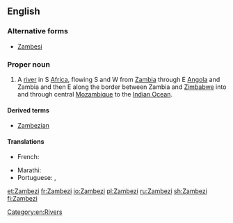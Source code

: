 ==English==
{{wikipedia}}

===Alternative forms===
* [[Zambesi]]

===Proper noun===
{{en-proper noun}}

# A [[river]] in S [[Africa]], flowing S and W from [[Zambia]] through E [[Angola]] and Zambia and then E along the border between Zambia and [[Zimbabwe]] into and through central [[Mozambique]] to the [[Indian Ocean]].

====Derived terms====
* [[Zambezian]]

====Translations====
{{trans-top|African river}}
* French: {{t+|fr|Zambèze|m}}
{{trans-mid}}
* Marathi: {{t|mr|जाम्बेजी|f|tr=zāmbezī|sc=Deva}}
* Portuguese: {{t|pt|Zambezi|m}}, {{t|pt|Zambézi|m}}
{{trans-bottom}}

[[Category:en:Rivers]]

[[et:Zambezi]]
[[fr:Zambezi]]
[[io:Zambezi]]
[[pl:Zambezi]]
[[ru:Zambezi]]
[[sh:Zambezi]]
[[fi:Zambezi]]